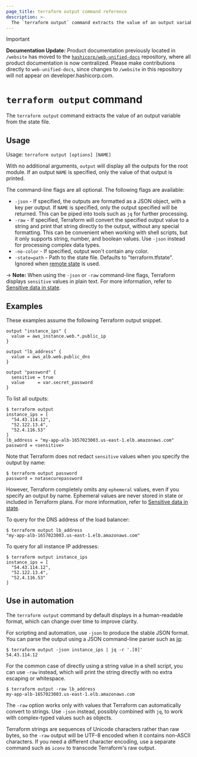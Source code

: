 ```yaml
---
page_title: terraform output command reference
description: >-
  The `terraform output` command extracts the value of an output variable from the state file.
---
```


> [!IMPORTANT]  
> **Documentation Update:** Product documentation previously located in `/website` has moved to the [`hashicorp/web-unified-docs`](https://github.com/hashicorp/web-unified-docs) repository, where all product documentation is now centralized. Please make contributions directly to `web-unified-docs`, since changes to `/website` in this repository will not appear on developer.hashicorp.com.

# `terraform output` command

The `terraform output` command extracts the value of an output variable from the state file.

## Usage

Usage: `terraform output [options] [NAME]`

With no additional arguments, `output` will display all the outputs for
the root module. If an output `NAME` is specified, only the value of that
output is printed.

The command-line flags are all optional. The following flags are available:

* `-json` - If specified, the outputs are formatted as a JSON object, with
  a key per output. If `NAME` is specified, only the output specified will be
  returned. This can be piped into tools such as `jq` for further processing.
* `-raw` - If specified, Terraform will convert the specified output value to a
  string and print that string directly to the output, without any special
  formatting. This can be convenient when working with shell scripts, but
  it only supports string, number, and boolean values. Use `-json` instead
  for processing complex data types.
* `-no-color` - If specified, output won't contain any color.
* `-state=path` - Path to the state file. Defaults to "terraform.tfstate".
  Ignored when [remote state](/terraform/language/state/remote) is used.

-> **Note:** When using the `-json` or `-raw` command-line flags, Terraform displays `sensitive` values in plain text. For more information,
refer to [Sensitive data in state](/terraform/language/state/sensitive-data).

## Examples

These examples assume the following Terraform output snippet.

```hcl
output "instance_ips" {
  value = aws_instance.web.*.public_ip
}

output "lb_address" {
  value = aws_alb.web.public_dns
}

output "password" {
  sensitive = true
  value     = var.secret_password
}
```

To list all outputs:

```shellsession
$ terraform output
instance_ips = [
  "54.43.114.12",
  "52.122.13.4",
  "52.4.116.53"
]
lb_address = "my-app-alb-1657023003.us-east-1.elb.amazonaws.com"
password = <sensitive>
```

Note that Terraform does not redact `sensitive` values when you specify the output by name:

```shellsession
$ terraform output password
password = notasecurepassword
```

However, Terraform completely omits any `ephemeral` values, even if you specify an output by name. Ephemeral values are never stored in state or included in Terraform plans. For more information, refer to [Sensitive data in state](/terraform/language/state/sensitive-data).

To query for the DNS address of the load balancer:

```shellsession
$ terraform output lb_address
"my-app-alb-1657023003.us-east-1.elb.amazonaws.com"
```

To query for all instance IP addresses:

```shellsession
$ terraform output instance_ips
instance_ips = [
  "54.43.114.12",
  "52.122.13.4",
  "52.4.116.53"
]
```

## Use in automation

The `terraform output` command by default displays in a human-readable format,
which can change over time to improve clarity.

For scripting and automation, use `-json` to produce the stable JSON format.
You can parse the output using a JSON command-line parser such as
[jq](https://stedolan.github.io/jq/):

```shellsession
$ terraform output -json instance_ips | jq -r '.[0]'
54.43.114.12
```

For the common case of directly using a string value in a shell script, you
can use `-raw` instead, which will print the string directly with no extra
escaping or whitespace.

```shellsession
$ terraform output -raw lb_address
my-app-alb-1657023003.us-east-1.elb.amazonaws.com
```

The `-raw` option works only with values that Terraform can automatically
convert to strings. Use `-json` instead, possibly combined with `jq`, to
work with complex-typed values such as objects.

Terraform strings are sequences of Unicode characters rather than raw bytes,
so the `-raw` output will be UTF-8 encoded when it contains non-ASCII
characters. If you need a different character encoding, use a separate command
such as `iconv` to transcode Terraform's raw output.
